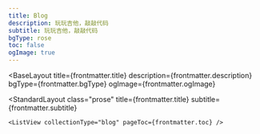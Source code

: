 ```yaml
---
title: Blog
description: 玩玩吉他，敲敲代码
subtitle: 玩玩吉他，敲敲代码
bgType: rose
toc: false
ogImage: true
---
```



<BaseLayout
  title={frontmatter.title}
  description={frontmatter.description}
  bgType={frontmatter.bgType}
  ogImage={frontmatter.ogImage}
>
  <StandardLayout
    class="prose"
    title={frontmatter.title}
    subtitle={frontmatter.subtitle}
  >
    <ListView collectionType="blog" pageToc={frontmatter.toc} />
  </StandardLayout>
</BaseLayout>
